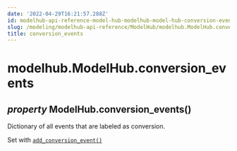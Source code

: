 ```yaml
---
date: '2022-04-29T16:21:57.288Z'
id: modelhub-api-reference-model-hub-modelhub-model-hub-conversion-events
slug: /modeling/modelhub-api-reference/ModelHub/modelhub.ModelHub.conversion-events/
title: conversion_events
---
```


# modelhub.ModelHub.conversion_events

<div>
<h2 class="signature-class"><span class="type-annotation"><em>property</em></span> <span class="additional-name">ModelHub.</span><span class="name">conversion_events(</span>)</h2>


<div class="content">

Dictionary of all events that are labeled as conversion.

Set with [`add_conversion_event()`](/docs/modeling/modelhub-api-reference/ModelHub/modelhub.ModelHub.add-conversion-event/#modelhub.ModelHub.add-conversion-event)


</div>

</div>
